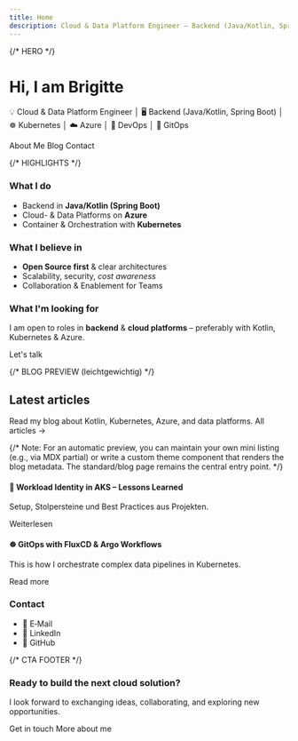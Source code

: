 ```yaml
---
title: Home
description: Cloud & Data Platform Engineer – Backend (Java/Kotlin, Spring Boot), Kubernetes, Azure, DevOps & GitOps
---
```



{/* HERO */}
<div className="hero hero--primary" style={{padding: '3rem 0'}}>
  <div className="container">
    <h1 className="hero__title" style={{marginBottom: '0.5rem'}}>Hi, I am <strong>Brigitte</strong></h1>
    <p className="hero__subtitle" style={{fontSize: '1.05rem', lineHeight: 1.6}}>
      💡 Cloud & Data Platform Engineer │ 🖥️ Backend (Java/Kotlin, Spring Boot) │ ☸️ Kubernetes │ ☁️ Azure │ 🔧 DevOps │ 🧩 GitOps
    </p>
    <div className="buttons" style={{display: 'flex', gap: '0.75rem', flexWrap: 'wrap'}}>
      <Link className="button button--secondary button--lg" to="/about">About Me</Link>
      <Link className="button button--outline button--lg" to="/blog">Blog</Link>
      <Link className="button button--outline button--lg" to="mailto:brigitte_boehm@outlook.de">Contact</Link>
    </div>
  </div>
</div>

{/* HIGHLIGHTS */}
<section className="container" style={{padding: '2.5rem 0'}}>
  <div className="row">
    <div className="col col--4">
      <div className="card">
        <div className="card__header"><h3>What I do</h3></div>
        <div className="card__body">
          <ul>
            <li>Backend in <strong>Java/Kotlin (Spring Boot)</strong></li>
            <li>Cloud- & Data Platforms on <strong>Azure</strong></li>
            <li>Container & Orchestration with <strong>Kubernetes</strong></li>
          </ul>
        </div>
      </div>
    </div>
    <div className="col col--4">
      <div className="card">
        <div className="card__header"><h3>What I believe in</h3></div>
        <div className="card__body">
          <ul>
            <li><strong>Open Source first</strong> & clear architectures</li>
            <li>Scalability, security, <em>cost awareness</em></li>
            <li>Collaboration & Enablement for Teams</li>
          </ul>
        </div>
      </div>
    </div>
    <div className="col col--4">
      <div className="card">
        <div className="card__header"><h3>What I'm looking for</h3></div>
        <div className="card__body">
          <p>I am open to roles in <strong>backend</strong> & <strong>cloud platforms</strong> – preferably with Kotlin, Kubernetes & Azure.</p>
          <Link className="button button--sm button--primary" to="mailto:brigitte_boehm@outlook.de">Let's talk</Link>
        </div>
      </div>
    </div>
  </div>
</section>

{/* BLOG PREVIEW (leichtgewichtig) */}
<section className="container" style={{paddingBottom: '2.5rem'}}>
  <div className="row">
    <div className="col col--8">
      <h2 style={{marginBottom: ‘1rem'}}>Latest articles</h2>
      <p>
        Read my blog about Kotlin, Kubernetes, Azure, and data platforms. 
        <Link to="/blog" style={{marginLeft: 8}}>All articles →</Link>
      </p>
      {/*
        Note: For an automatic preview, you can maintain your own mini listing
        (e.g., via MDX partial) or write a custom theme component that renders the blog metadata.
        The standard/blog page remains the central entry point.
      */}
      <div className="row">
        <div className="col col--6">
          <div className="card">
            <div className="card__header"><h4>🔧 Workload Identity in AKS – Lessons Learned</h4></div>
            <div className="card__body"><p>Setup, Stolpersteine und Best Practices aus Projekten.</p></div>
            <div className="card__footer"><Link to="/blog">Weiterlesen</Link></div>
          </div>
        </div>
        <div className="col col--6">
          <div className="card">
            <div className="card__header"><h4>☸️ GitOps with FluxCD & Argo Workflows</h4></div>
            <div className="card__body"><p>This is how I orchestrate complex data pipelines in Kubernetes.</p></div>
            <div className="card__footer"><Link to="/blog">Read more</Link></div>
          </div>
        </div>
      </div>
    </div>
    <div className="col col--4">
      <div className="card">
        <div className="card__header"><h3>Contact</h3></div>
        <div className="card__body">
          <ul>
            <li>📧 <Link to="mailto:brigitte_boehm@outlook.de">E‑Mail</Link></li>
            <li>💼 <Link to="https://www.linkedin.com/in/brigitte-boehm-34b7a025/">LinkedIn</Link></li>
            <li>🐙 <Link to="https://github.com/bri-b-dev">GitHub</Link></li>
          </ul>
        </div>
      </div>
    </div>
  </div>
</section>

{/* CTA FOOTER */}
<section className="hero" style={{padding: '2.25rem 0', background: 'var(--ifm-background-surface-color)'}}>
  <div className="container" style={{textAlign: 'center'}}>
    <h3 style={{marginBottom: ‘0.5rem'}}>Ready to build the next cloud solution?</h3>
    <p style={{marginBottom: ‘1rem'}}>I look forward to exchanging ideas, collaborating, and exploring new opportunities.</p>
    <div className="buttons" style={{display: ‘flex', gap: ‘0.75rem', justifyContent: ‘center', flexWrap: ‘wrap'}}>
      <Link className="button button--primary" to="mailto:brigitte_boehm@outlook.de">Get in touch</Link>
      <Link className="button button--secondary" to="/about">More about me</Link>
    </div>
  </div>
</section>
